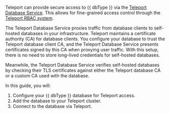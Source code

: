 Teleport can provide secure access to {{ dbType }} via the [Teleport Database
Service](../../index.mdx). This allows for fine-grained
access control through the [Teleport RBAC
system](../../zero-trust-access/enroll-resources/database-access/rbac.mdx).

The Teleport Database Service proxies traffic from database clients to
self-hosted databases in your infrastructure. Teleport maintains a certificate
authority (CA) for database clients. You configure your database to trust the
Teleport database client CA, and the Teleport Database Service presents
certificates signed by this CA when proxying user traffic. With this setup,
there is no need to store long-lived credentials for self-hosted databases.

Meanwhile, the Teleport Database Service verifies self-hosted databases by
checking their TLS certificates against either the Teleport database CA or a
custom CA used with the database.

In this guide, you will:

1. Configure your {{ dbType }} database for Teleport access.
1. Add the database to your Teleport cluster.
1. Connect to the database via Teleport.

